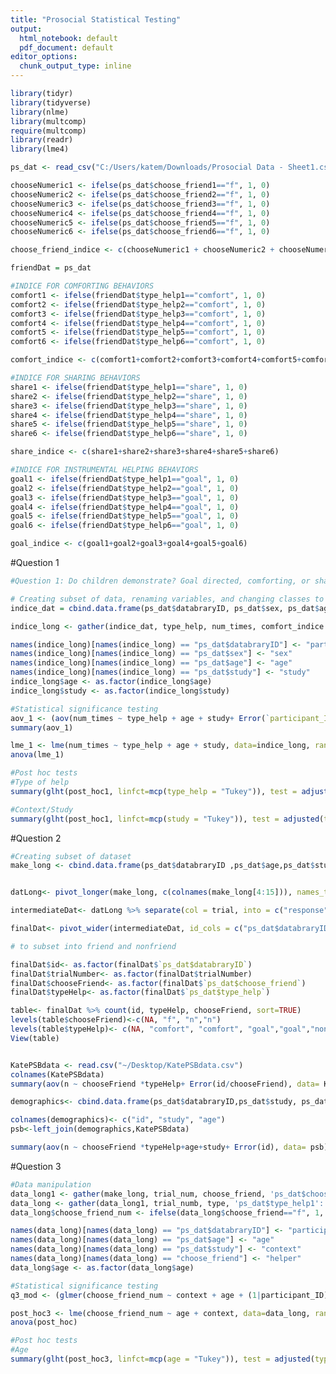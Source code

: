 ---
title: "Prosocial Statistical Testing"
output:
  html_notebook: default
  pdf_document: default
editor_options:
  chunk_output_type: inline
---
```{r}
library(tidyr)
library(tidyverse)
library(nlme)
library(multcomp)
require(multcomp)
library(readr)
library(lme4)
```

```{r}
ps_dat <- read_csv("C:/Users/katem/Downloads/Prosocial Data - Sheet1.csv")

chooseNumeric1 <- ifelse(ps_dat$choose_friend1=="f", 1, 0)
chooseNumeric2 <- ifelse(ps_dat$choose_friend2=="f", 1, 0)
chooseNumeric3 <- ifelse(ps_dat$choose_friend3=="f", 1, 0)
chooseNumeric4 <- ifelse(ps_dat$choose_friend4=="f", 1, 0)
chooseNumeric5 <- ifelse(ps_dat$choose_friend5=="f", 1, 0)
chooseNumeric6 <- ifelse(ps_dat$choose_friend6=="f", 1, 0)

choose_friend_indice <- c(chooseNumeric1 + chooseNumeric2 + chooseNumeric3 +chooseNumeric4 + chooseNumeric5 +chooseNumeric6)
```
```{r}
friendDat = ps_dat
```

```{r}
#INDICE FOR COMFORTING BEHAVIORS 
comfort1 <- ifelse(friendDat$type_help1=="comfort", 1, 0)
comfort2 <- ifelse(friendDat$type_help2=="comfort", 1, 0)
comfort3 <- ifelse(friendDat$type_help3=="comfort", 1, 0)
comfort4 <- ifelse(friendDat$type_help4=="comfort", 1, 0)
comfort5 <- ifelse(friendDat$type_help5=="comfort", 1, 0)
comfort6 <- ifelse(friendDat$type_help6=="comfort", 1, 0)

comfort_indice <- c(comfort1+comfort2+comfort3+comfort4+comfort5+comfort6)
```

```{r}
#INDICE FOR SHARING BEHAVIORS 
share1 <- ifelse(friendDat$type_help1=="share", 1, 0)
share2 <- ifelse(friendDat$type_help2=="share", 1, 0)
share3 <- ifelse(friendDat$type_help3=="share", 1, 0)
share4 <- ifelse(friendDat$type_help4=="share", 1, 0)
share5 <- ifelse(friendDat$type_help5=="share", 1, 0)
share6 <- ifelse(friendDat$type_help6=="share", 1, 0)

share_indice <- c(share1+share2+share3+share4+share5+share6)
```

```{r}
#INDICE FOR INSTRUMENTAL HELPING BEHAVIORS 
goal1 <- ifelse(friendDat$type_help1=="goal", 1, 0)
goal2 <- ifelse(friendDat$type_help2=="goal", 1, 0)
goal3 <- ifelse(friendDat$type_help3=="goal", 1, 0)
goal4 <- ifelse(friendDat$type_help4=="goal", 1, 0)
goal5 <- ifelse(friendDat$type_help5=="goal", 1, 0)
goal6 <- ifelse(friendDat$type_help6=="goal", 1, 0)

goal_indice <- c(goal1+goal2+goal3+goal4+goal5+goal6)
```

#Question 1
```{r}
#Question 1: Do children demonstrate? Goal directed, comforting, or sharing responses more often? 

# Creating subset of data, renaming variables, and changing classes to factor 
indice_dat = cbind.data.frame(ps_dat$databraryID, ps_dat$sex, ps_dat$age, ps_dat$study, comfort_indice, share_indice, goal_indice)

indice_long <- gather(indice_dat, type_help, num_times, comfort_indice:goal_indice, factor_key=TRUE)

names(indice_long)[names(indice_long) == "ps_dat$databraryID"] <- "participant_ID"
names(indice_long)[names(indice_long) == "ps_dat$sex"] <- "sex"
names(indice_long)[names(indice_long) == "ps_dat$age"] <- "age"
names(indice_long)[names(indice_long) == "ps_dat$study"] <- "study"
indice_long$age <- as.factor(indice_long$age)
indice_long$study <- as.factor(indice_long$study)

#Statistical significance testing 
aov_1 <- (aov(num_times ~ type_help + age + study+ Error(`participant_ID`/type_help), data=indice_long))
summary(aov_1)

lme_1 <- lme(num_times ~ type_help + age + study, data=indice_long, random=~1|`participant_ID`)
anova(lme_1)

#Post hoc tests
#Type of help
summary(glht(post_hoc1, linfct=mcp(type_help = "Tukey")), test = adjusted(type = "bonferroni"))

#Context/Study
summary(glht(post_hoc1, linfct=mcp(study = "Tukey")), test = adjusted(type = "bonferroni"))
```



#Question 2 
```{r}
#Creating subset of dataset 
make_long <- cbind.data.frame(ps_dat$databraryID ,ps_dat$age,ps_dat$study,ps_dat$choose_friend1, ps_dat$choose_friend2, ps_dat$choose_friend3, ps_dat$choose_friend4, ps_dat$choose_friend5, ps_dat$choose_friend6, ps_dat$type_help1,ps_dat$type_help2,ps_dat$type_help3,ps_dat$type_help4,ps_dat$type_help5,ps_dat$type_help6)


datLong<- pivot_longer(make_long, c(colnames(make_long[4:15])), names_to= "trial", values_to="data")

intermediateDat<- datLong %>% separate(col = trial, into = c("response", "trialNumber"), sep= -1)

finalDat<- pivot_wider(intermediateDat, id_cols = c("ps_dat$databraryID", "ps_dat$study", "ps_dat$age", "trialNumber"),names_from = "response", values_from= "data")

# to subset into friend and nonfriend 

finalDat$id<- as.factor(finalDat$`ps_dat$databraryID`)
finalDat$trialNumber<- as.factor(finalDat$trialNumber)
finalDat$chooseFriend<- as.factor(finalDat$`ps_dat$choose_friend`)
finalDat$typeHelp<- as.factor(finalDat$`ps_dat$type_help`)

table<- finalDat %>% count(id, typeHelp, chooseFriend, sort=TRUE)
levels(table$chooseFriend)<-c(NA, "f", "n","n")
levels(table$typeHelp)<- c(NA, "comfort", "comfort", "goal","goal","none","none", "share")
View(table)  


KatePSBdata <- read.csv("~/Desktop/KatePSBdata.csv")
colnames(KatePSBdata)
summary(aov(n ~ chooseFriend *typeHelp+ Error(id/chooseFriend), data= KatePSBdata))

demographics<- cbind.data.frame(ps_dat$databraryID,ps_dat$study, ps_dat$age)

colnames(demographics)<- c("id", "study", "age")
psb<-left_join(demographics,KatePSBdata)

summary(aov(n ~ chooseFriend *typeHelp+age+study+ Error(id), data= psb))
```
#Question 3 
```{r}
#Data manipulation 
data_long1 <- gather(make_long, trial_num, choose_friend, 'ps_dat$choose_friend1':'ps_dat$choose_friend6', factor_key=TRUE)
data_long <- gather(data_long1, trial_numb, type, 'ps_dat$type_help1':'ps_dat$type_help6', factor_key=TRUE)
data_long$choose_friend_num <- ifelse(data_long$choose_friend=="f", 1, 0)

names(data_long)[names(data_long) == "ps_dat$databraryID"] <- "participant_ID"
names(data_long)[names(data_long) == "ps_dat$age"] <- "age"
names(data_long)[names(data_long) == "ps_dat$study"] <- "context"
names(data_long)[names(data_long) == "choose_friend"] <- "helper"
data_long$age <- as.factor(data_long$age)

#Statistical significance testing 
q3_mod <- (glmer(choose_friend_num ~ context + age + (1|participant_ID), family = binomial(),data= data_long)) 

post_hoc3 <- lme(choose_friend_num ~ age + context, data=data_long, random=~1|`participant_ID`)
anova(post_hoc)

#Post hoc tests 
#Age
summary(glht(post_hoc3, linfct=mcp(age = "Tukey")), test = adjusted(type = "bonferroni"))
```




